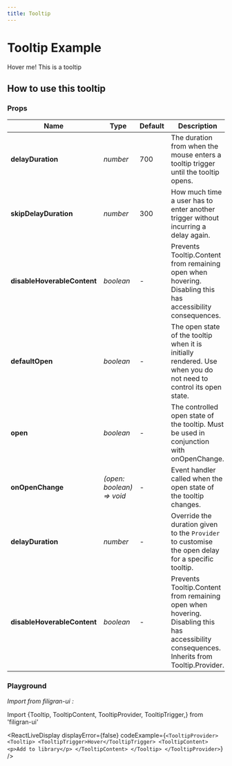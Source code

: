 ```yaml
---
title: Tooltip
---
```


# Tooltip Example

<TooltipProvider>
  <Tooltip>
    <TooltipTrigger>Hover me!</TooltipTrigger>
    <TooltipContent>
      This is a tooltip
    </TooltipContent>
  </Tooltip>
</TooltipProvider>


## How to use this tooltip

### Props
| Name                          | Type                        | Default      | Description                                                                                                                                          |
| -------------                 | --------                    | -----------  | -----------------------------------------------------------------------------------------                                                            |
| **delayDuration**             | *number*                    | 700          | The duration from when the mouse enters a tooltip trigger until the tooltip opens.                                                                   |
| **skipDelayDuration**         | *number*                    | 300          | How much time a user has to enter another trigger without incurring a delay again.                                                                   |
| **disableHoverableContent**   | *boolean*                   | -            | Prevents Tooltip.Content from remaining open when hovering. Disabling this has accessibility consequences.                                           |
| **defaultOpen**               | *boolean*                   | -            | The open state of the tooltip when it is initially rendered. Use when you do not need to control its open state.                                     |
| **open**                      | *boolean*                   | -            |The controlled open state of the tooltip. Must be used in conjunction with onOpenChange.                                                              |
| **onOpenChange**              | *(open: boolean) => void*   | -            |Event handler called when the open state of the tooltip changes.                                                                                      |
| **delayDuration**             | *number*                    | -            |Override the duration given to the `Provider` to customise the open delay for a specific tooltip.                                                     |
| **disableHoverableContent**   | *boolean*                   | -            |Prevents Tooltip.Content from remaining open when hovering. Disabling this has accessibility consequences. Inherits from Tooltip.Provider.            |


### Playground


*Import from filigran-ui :*

Import \{Tooltip,
TooltipContent,
TooltipProvider,
TooltipTrigger,\} from 'filigran-ui'

<ReactLiveDisplay
  displayError={false}
  codeExample={`
          <TooltipProvider>
  <Tooltip>
    <TooltipTrigger>Hover</TooltipTrigger>
    <TooltipContent>
      <p>Add to library</p>
    </TooltipContent>
  </Tooltip>
</TooltipProvider>
`}
/>

